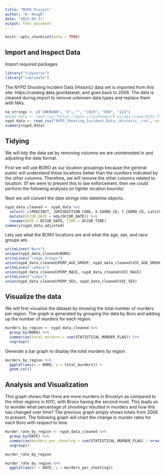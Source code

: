 ```yaml
---
title: "NYPD Project"
author: "W. Hough"
date: "2022-09-11"
output: html_document
---
```


```r
knitr::opts_chunk$set(echo = TRUE)
```

## Import and Inspect Data

Import required packages
```r
library("tidyverse")
library("lubridate")
```


The NYPD Shooting Incident Data (Historic) data set is imported from this site: https://catalog.data.gov/dataset, and goes back to 2006.
The data is cleaned during import to remove unknown data types and replace them with NA's.

```r
na_strings <- c("UNKNOWN", "U", "", "1020", "940", "224")
#nypd_data <- read_csv("https://data.cityofnewyork.us/api/views/833y-fsy8/rows.csv?accessType=DOWNLOAD", na = na_strings)
nypd_data <- read_csv("NYPD_Shooting_Incident_Data__Historic_.csv", na = na_strings)
summary(nypd_data)
```
## Tidying
We will tidy the data set by removing columns we are uninterested in and adjusting the date format.

First we will use BORO as our location groupings because the general public will understand these locations better than the numbers indicated by the other columns. Therefore, we will remove the other columns related to location. (If we were to present this to law enforcement, then we could perform the following analyses on tighter location bounds)

Next we will convert the date strings into datetime objects.
```r
nypd_data_cleaned <- nypd_data %>% 
  select(-c(PRECINCT, JURISDICTION_CODE, X_COORD_CD, Y_COORD_CD, Latitude, Longitude, Lon_Lat)) %>%
  mutate(OCCUR_DATE = mdy(OCCUR_DATE)) %>%
  rename(DATE = OCCUR_DATE, TIME = OCCUR_TIME)
summary(nypd_data_adjusted)
```

Lets see what the BORO locations are and what the age, sex, and race groups are.

```r
writeLines("Boro")
unique(nypd_data_cleaned$BORO)
writeLines("\nAge Groups")
union(nypd_data_cleaned$PERP_AGE_GROUP, nypd_data_cleaned$VIC_AGE_GROUP)
writeLines("\nRace")
union(nypd_data_cleaned$PERP_RACE, nypd_data_cleaned$VIC_RACE)
writeLines("\nSex")
union(nypd_data_cleaned$PERP_SEX, nypd_data_cleaned$VIC_SEX)


```

## Visualize the data

We will first visualize the dataset by showing the total number of murders per region. The graph is generated by grouping the data by Boro and adding up the number of murders for each region.

```r
murders_by_region <- nypd_data_cleaned %>%
  group_by(BORO) %>%
  summarize(total_murders = sum(STATISTICAL_MURDER_FLAG)) %>%
  ungroup()
```

Generate a bar graph to display the total murders by region.

```r
murders_by_region %>%
  ggplot(aes(x = BORO, y = total_murders)) +
  geom_col()
```
## Analysis and Visualization

This graph shows that there are more murders in Brooklyn as compared to the other regions in NYC, with Bronx having the second most. This leads us to wonder what percentage of shootings resulted in murders and how this has changed over time? The previous graph simply shows totals from 2006 to present. The following graph will chart the change in murder rates for each Boro with respect to time.

```r
murder_rate_by_region <- nypd_data_cleaned %>%
  group_by(DATE) %>%
  summarize(murders_per_shooting = sum(STATISTICAL_MURDER_FLAG) / nrow(BORO)) %>%
  ungroup()

murder_rate_by_region
```

```r
murder_rate_by_region %>%
  ggplot(aes(x = DATE, y = murders_per_shooting))
```
